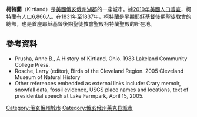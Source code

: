 {{Infobox settlement
|name                    = 柯特兰
|settlement_type         = [[城市|城市]] 
|motto                   = "A city of Faith & Beauty"
|image_skyline           =KirtlandTemple Ohio USA.jpg
|imagesize               =250px
|image_caption           =
|image_map               =OHMap-doton-Kirtland.png
|mapsize                 =250px
|map_caption             =在俄亥俄州的位置
|image_map1              = Map of Lake County Ohio Highlighting Kirtland City.png
|mapsize1                = 250px
|map_caption1            = 在湖郡的位置
|subdivision_type        =國家
|subdivision_name        =美國
|subdivision_type1       =州
|subdivision_name1       =[[俄亥俄州|俄亥俄州]]
|subdivision_type2       =郡
|subdivision_name2       =[[湖郡_(俄亥俄州)|湖郡]]
|government_type         =
|leader_title            =[[市長|市長]]
|leader_name             =Douglas E. Davidson ([[Republican_Party_(United_States)|R]])<ref>{{cite web|title=Douglas E. Davidson, candidate for Kirtland mayor, November 2015 election|url=http://www.news-herald.com/article/HR/20151027/NEWS/151029592|website=[[The_News-Herald_(Ohio)|The News-Herald]]|accessdate=31 January 2016|date=27 October 2015|archive-date=2017-12-12|archive-url=https://web.archive.org/web/20171212031744/http://www.news-herald.com/article/HR/20151027/NEWS/151029592|dead-url=no}}</ref><ref>{{cite web|title=Kirtland Mayor Doug Davidson|url=http://www.kirtlandohio.com/departments/mayor.html|website=Kirkland, Ohio|accessdate=31 January 2016|archive-url=https://web.archive.org/web/20160417163922/http://www.kirtlandohio.com/departments/mayor.html|archive-date=2016-04-17|dead-url=yes}}</ref>
<!-- Area -->
|unit_pref                = Imperial
|area_footnotes           = <ref name ="Gazetteer files"/>
|area_magnitude           = 
|area_total_km2           = 43.51
|area_land_km2            = 43.18
|area_water_km2           = 0.34
|area_total_sq_mi         = 16.80
|area_land_sq_mi          = 16.67
|area_water_sq_mi         = 0.13
|population_footnotes     = <ref name ="FactFinder"/>
|population_as_of         = [[2010年美國人口普查|2010]]
|population_est           = 6855
|pop_est_as_of            = 2012<ref name="2012 Pop Estimate">{{cite web|title=Population Estimates|url=http://www.census.gov/popest/data/cities/totals/2012/SUB-EST2012.html|publisher=[[United_States_Census_Bureau|United States Census Bureau]]|accessdate=2013-06-17|archive-url=https://www.webcitation.org/6HQu4Spqa?url=http://www.census.gov/popest/data/cities/totals/2012/SUB-EST2012.html|archive-date=2013-06-17|dead-url=yes}}</ref>
|population_total         = 6866
|population_density_km2   = 159.0
|population_density_sq_mi = 411.9
|timezone                =[[North_American_Eastern_Time_Zone|東部 (EST)]]
|utc_offset              =-5
|timezone_DST            =EDT
|utc_offset_DST          =-4
|elevation_footnotes     =<ref name="GR3">{{cite web|url=http://geonames.usgs.gov|accessdate=2008-01-31|title=US Board on Geographic Names|publisher=[[United_States_Geological_Survey|United States Geological Survey]]|date=2007-10-25|archive-date=2012-02-26|archive-url=https://www.webcitation.org/65jET5cdV?url=http://geonames.usgs.gov/|dead-url=no}}</ref>
|elevation_m             =260-354
|elevation_ft            =850-1163
|coordinates_display     =inline,title
|coordinates_type        =region:US_type:city
|latd = 41 |latm = 36 |lats = 9 |latNS = N
|longd = 81 |longm = 20 |longs = 41 |longEW = W
|postal_code_type        =[[ZIP_code|ZIP code]]
|postal_code             =44094
|area_code               =[[Area_code_440|440]]
|blank_name              =[[Federal_Information_Processing_Standard|FIPS code]]
|blank_info              =39-40642<ref name="GR2">{{cite web|url=http://factfinder2.census.gov|publisher=[[United_States_Census_Bureau|United States Census Bureau]]|accessdate=2008-01-31|title=American FactFinder|archive-date=2013-09-11|archive-url=https://web.archive.org/web/20130911234518/http://factfinder2.census.gov/|dead-url=no}}</ref>
|blank1_name             =[[Geographic_Names_Information_System|GNIS]] feature ID
|blank1_info             =1064951<ref name="GR3" />
|website                 =http://kirtlandohio.com/}}
'''柯特蘭'''（Kirtland）是[[美國|美國]][[俄亥俄州|俄亥俄州]][[湖郡_(俄亥俄州)|湖郡]]的一座城市。據[[2010年美國人口普查|2010年美國人口普查]]，柯特蘭有人口6,866人。在1831年至1837年，柯特蘭是早期[[耶穌基督後期聖徒教會|耶穌基督後期聖徒教會]]的總部，也是首座耶穌基督後期聖徒教會聖殿柯特蘭聖殿的所在地。

==參考資料==
{{reflist|2|refs=
<ref name="Gazetteer files">{{cite web|title=US Gazetteer files 2010 |url=https://www.census.gov/geo/www/gazetteer/files/Gaz_places_national.txt |publisher=[[United_States_Census_Bureau|United States Census Bureau]] |accessdate=2013-01-06 |deadurl=yes |archiveurl=https://www.webcitation.org/64vfLAeJ2?url=http://www.census.gov/geo/www/gazetteer/files/Gaz_places_national.txt |archivedate=2012-01-24 |df= }}</ref>

<ref name="FactFinder">{{cite web|title=American FactFinder|url=http://factfinder2.census.gov/faces/nav/jsf/pages/index.xhtml|publisher=[[United_States_Census_Bureau|United States Census Bureau]]|accessdate=2013-01-06|archive-date=2012-02-17|archive-url=https://www.webcitation.org/65WtHj6J5?url=http://factfinder2.census.gov/faces/nav/jsf/pages/index.xhtml|dead-url=no}}</ref>
}}

*Prusha, Anne B., A History of Kirtland, Ohio.  1983 Lakeland Community College Press.
*Rosche, Larry (editor), Birds of the Cleveland Region. 2005 Cleveland Museum of Natural History
*Other references embedded as external links include: Crary memoir, snowfall data, fossil evidence, USGS place names and locations, text of presidential speech at Lake Farmpark, April 15, 2005.
[[Category:俄亥俄州城市|Category:俄亥俄州城市]]
[[Category:俄亥俄州莱克县城市|Category:俄亥俄州莱克县城市]]